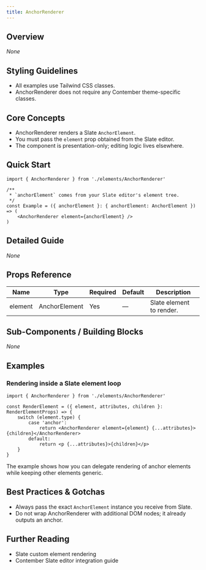 ```yaml
---
title: AnchorRenderer
---
```


<!-- Edited by human: false -->
<!-- Examples count: 0 -->
<!-- Source examples: 0 -->
<!-- Playground examples: 0 -->
<!-- External examples: 0 -->
<!-- Import examples: 4 -->

## Overview
_None_

## Styling Guidelines
* All examples use Tailwind CSS classes.  
* AnchorRenderer does not require any Contember theme-specific classes.

## Core Concepts
* AnchorRenderer renders a Slate `AnchorElement`.
* You must pass the `element` prop obtained from the Slate editor.
* The component is presentation-only; editing logic lives elsewhere.

## Quick Start
```tsx
import { AnchorRenderer } from './elements/AnchorRenderer'

/**
 * `anchorElement` comes from your Slate editor's element tree.
 */
const Example = ({ anchorElement }: { anchorElement: AnchorElement }) => (
	<AnchorRenderer element={anchorElement} />
)
```

## Detailed Guide
_None_

## Props Reference
| Name    | Type | Required | Default | Description |
|---------|------|----------|---------|-------------|
| element | AnchorElement | Yes | — | Slate element to render. |

## Sub-Components / Building Blocks
_None_

## Examples
### Rendering inside a Slate element loop
```tsx
import { AnchorRenderer } from './elements/AnchorRenderer'

const RenderElement = ({ element, attributes, children }: RenderElementProps) => {
	switch (element.type) {
		case 'anchor':
			return <AnchorRenderer element={element} {...attributes}>{children}</AnchorRenderer>
		default:
			return <p {...attributes}>{children}</p>
	}
}
```
The example shows how you can delegate rendering of anchor elements while keeping other elements generic.

## Best Practices & Gotchas
* Always pass the exact `AnchorElement` instance you receive from Slate.
* Do not wrap AnchorRenderer with additional DOM nodes; it already outputs an anchor.

## Further Reading
* Slate custom element rendering
* Contember Slate editor integration guide  
<!-- End of Generated Documentation -->